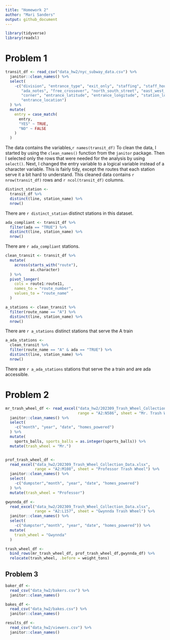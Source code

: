 ```yaml
---
title: "Homework 2"
author: "Mari Sanders"
output: github_document
---
```

```r
library(tidyverse)
library(readxl)
```

# Problem 1 

```r
transit_df <- read_csv("data_hw2/nyc_subway_data.csv") %>% 
  janitor::clean_names() %>% 
  select(
    -c("division", "entrance_type", "exit_only", "staffing", "staff_hours",
       "ada_notes", "free_crossover", "north_south_street", "east_west_street", 
       "corner", "entrance_latitude", "entrance_longitude", "station_location", 
       "entrance_location")
  ) %>% 
  mutate(
    entry = case_match(
      entry, 
      "YES" ~ TRUE, 
      "NO" ~ FALSE
    )
  ) 
```

The data contains the variables,`r names(transit_df)` To clean the data, I started by using the `clean_names()` function from the `janitor` package. Then I selected only the rows that were needed for the analysis by using `select()`. Next, I changed the entry variable to a logical variable instead of a character variable. This is fairly tidy, except the routes that each station serve it a bit hard to understand. This cleaned data contains `r nrow(transit_df)` rows and `r ncol(transit_df)` columns. 

```r
distinct_station <- 
  transit_df %>%
  distinct(line, station_name) %>%
  nrow()
```

There are `r distinct_station` distinct stations in this dataset. 

```r
ada_compliant <- transit_df %>% 
  filter(ada == "TRUE") %>% 
  distinct(line, station_name) %>% 
  nrow()
```

There are ` r ada_compliant` stations. 

```r
clean_transit <- transit_df %>% 
  mutate(
    across(starts_with("route"), 
           as.character)
  ) %>% 
  pivot_longer(
    cols = route1:route11,
    names_to = "route_number",
    values_to = "route_name"
  ) 
```

```r
a_stations <- clean_transit %>% 
  filter(route_name == "A") %>%  
  distinct(line, station_name) %>%  
  nrow()
```

There are `r a_stations` distinct stations that serve the A train

```r
a_ada_stations <- 
  clean_transit %>% 
  filter(route_name == "A" & ada == "TRUE") %>%  
  distinct(line, station_name) %>%  
  nrow()
```

There are `r a_ada_stations` stations that serve the a train and are ada accessible. 

# Problem 2 

```r
mr_trash_wheel_df <- read_excel("data_hw2/202309_Trash_Wheel_Collection_Data.xlsx", 
                                range = "A2:N586", sheet = "Mr. Trash Wheel") %>% 
  janitor::clean_names() %>% 
  select(
    -c("month", "year", "date", "homes_powered")
  ) %>% 
  mutate(
    sports_balls, sports_balls = as.integer(sports_balls)) %>% 
  mutate(trash_wheel = "Mr.")


prof_trash_wheel_df <- 
  read_excel("data_hw2/202309_Trash_Wheel_Collection_Data.xlsx", 
             range = "A2:M108", sheet = "Professor Trash Wheel") %>% 
  janitor::clean_names() %>% 
  select(
    -c("dumpster","month", "year", "date", "homes_powered")
  ) %>% 
  mutate(trash_wheel = "Professor")

gwynnda_df <- 
  read_excel("data_hw2/202309_Trash_Wheel_Collection_Data.xlsx", 
             range = "A2:L157", sheet = "Gwynnda Trash Wheel") %>% 
  janitor::clean_names() %>% 
  select(
    -c("dumpster","month", "year", "date", "homes_powered")) %>% 
  mutate(
    trash_wheel = "Gwynnda"
  )

trash_wheel_df <- 
  bind_rows(mr_trash_wheel_df, prof_trash_wheel_df,gwynnda_df) %>% 
  relocate(trash_wheel, .before = weight_tons)
```

## Problem 3 

```r
baker_df <- 
  read_csv("data_hw2/bakers.csv") %>% 
  janitor::clean_names()

bakes_df <- 
  read_csv("data_hw2/bakes.csv") %>%
  janitor::clean_names()

results_df <- 
  read_csv("data_hw2/viewers.csv") %>% 
  janitor::clean_names() 
```


